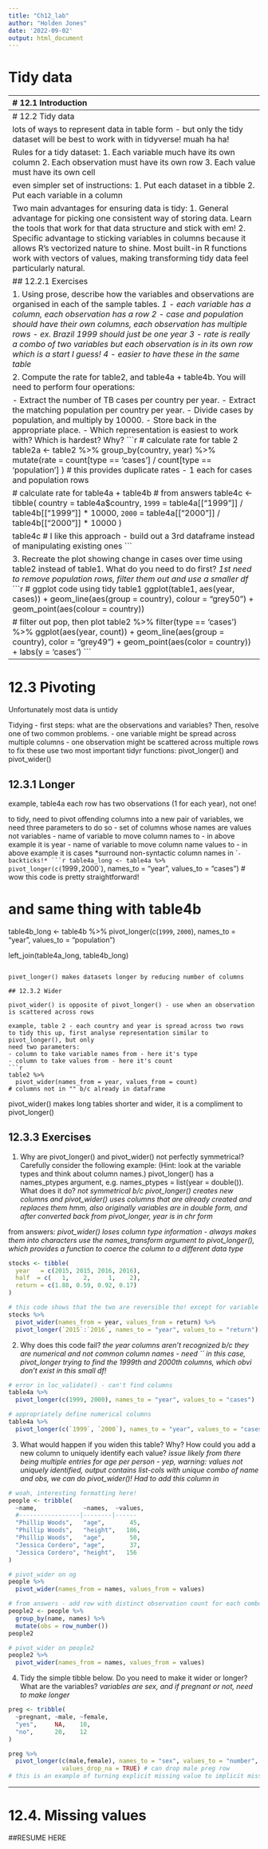 ```yaml
---
title: "Ch12_lab"
author: "Holden Jones"
date: '2022-09-02'
output: html_document
---
```


# Tidy data


--------------------------------------------------------------------------------
# 12.1 Introduction

we'll learn a consistent way to organise data in R - called tidy data
more info in Tidy Data paper http://www.jstatsoft.org/v59/i10/paper

## 12.1.1

tidyr is in tidyverse
```r
library(tidyverse)
```


--------------------------------------------------------------------------------
# 12.2 Tidy data

lots of ways to represent data in table form - but only the tidy dataset will be
best to work with in tidyverse! muah ha ha!

Rules for a tidy dataset:
1. Each variable much have its own column
2. Each observation must have its own row
3. Each value must have its own cell

even simpler set of instructions:
1. Put each dataset in a tibble
2. Put each variable in a column

Two main advantages for ensuring data is tidy:
1. General advantage for picking one consistent way of storing data. Learn the
tools that work for that data structure and stick with em!
2. Specific advantage to sticking variables in columns because it allows R's
vectorized nature to shine. Most built-in R functions work with vectors
of values, making transforming tidy data feel particularly natural.

## 12.2.1 Exercises

1. Using prose, describe how the variables and observations are organised in each of the sample tables.
*1 - each variable has a column, each observation has a row*
*2 - case and population should have their own columns, each observation has multiple rows - ex. Brazil 1999 should just be one year*
*3 - rate is really a combo of two variables but each observation is in its own row which is a start I guess!*
*4 - easier to have these in the same table*

2. Compute the rate for table2, and table4a + table4b. You will need to perform four operations:

- Extract the number of TB cases per country per year.
- Extract the matching population per country per year.
- Divide cases by population, and multiply by 10000.
- Store back in the appropriate place.
- Which representation is easiest to work with? Which is hardest? Why?
```r
# calculate rate for table 2
table2a <- table2 %>%
  group_by(country, year) %>%
  mutate(rate = count[type == 'cases'] / count[type == 'population']
  )
# this provides duplicate rates - 1 each for cases and population rows

# calculate rate for table4a + table4b
# from answers
table4c <-
  tibble(
    country = table4a$country,
    `1999` = table4a[["1999"]] / table4b[["1999"]] * 10000,
    `2000` = table4a[["2000"]] / table4b[["2000"]] * 10000
  )

table4c
# I like this approach - build out a 3rd dataframe instead of manipulating existing ones
```

3. Recreate the plot showing change in cases over time using table2 instead of table1. What do you need to do first?
*1st need to remove population rows, filter them out and use a smaller df*
```r
# ggplot code using tidy table1
ggplot(table1, aes(year, cases)) + 
  geom_line(aes(group = country), colour = "grey50") + 
  geom_point(aes(colour = country))

# filter out pop, then plot
table2 %>%
  filter(type == 'cases') %>%
  ggplot(aes(year, count)) +
  geom_line(aes(group = country), color = "grey49") +
  geom_point(aes(color = country)) +
  labs(y = 'cases')
```


--------------------------------------------------------------------------------
# 12.3 Pivoting

Unfortunately most data is untidy

Tidying - first steps: what are the observations and variables? Then, resolve one
of two common problems.
- one variable might be spread across multiple columns
- one observation might be scattered across multiple rows
to fix these use two most important tidyr functions: pivot_longer() and pivot_wider()

## 12.3.1 Longer

example, table4a each row has two observations (1 for each year), not one! 

to tidy, need to pivot offending columns into a new pair of variables, we need
three parameters to do so
- set of columns whose names are values not variables
- name of variable to move column names to - in above example it is year
- name of variable to move column name values to - in above example it is cases
*surround non-syntactic column names in `` - backticks!*
```r
table4a_long <- table4a %>% 
  pivot_longer(c(`1999`, `2000`), names_to = "year", values_to = "cases")
# wow this code is pretty straightforward!

# and same thing with table4b
table4b_long <- table4b %>%
  pivot_longer(c(`1999`, `2000`), names_to = "year", values_to = "population")

left_join(table4a_long, table4b_long)
```

pivet_longer() makes datasets longer by reducing number of columns

## 12.3.2 Wider

pivot_wider() is opposite of pivot_longer() - use when an observation is scattered across rows

example, table 2 - each country and year is spread across two rows
to tidy this up, first analyse representation similar to pivot_longer(), but only
need two parameters:
- column to take variable names from - here it's type
- column to take values from - here it's count
```r
table2 %>%
  pivot_wider(names_from = year, values_from = count)
# columns not in "" b/c already in dataframe
```

pivot_wider() makes long tables shorter and wider, it is a 
compliment to pivot_longer()

## 12.3.3 Exercises

1. Why are pivot_longer() and pivot_wider() not perfectly symmetrical?
Carefully consider the following example:
(Hint: look at the variable types and think about column names.)
pivot_longer() has a names_ptypes argument, e.g.  names_ptypes = list(year = double()). What does it do?
*not symmetrical b/c pivot_longer() creates new columns and pivot_wider() uses columns that are already created and replaces them*
*hmm, also originally variables are in double form, and after converted back from pivot_longer, year is in chr form*

from answers:
*pivot_wider() loses column type information - always makes them into characters*
*use the names_transform argument to pivot_longer(), which provides a function to coerce the column to a different data type*
```r
stocks <- tibble(
  year   = c(2015, 2015, 2016, 2016),
  half  = c(   1,    2,     1,    2),
  return = c(1.88, 0.59, 0.92, 0.17)
)

# this code shows that the two are reversible tho! except for variable types! can see how that is important
stocks %>% 
  pivot_wider(names_from = year, values_from = return) %>% 
  pivot_longer(`2015`:`2016`, names_to = "year", values_to = "return")
```

2. Why does this code fail?
*the year columns aren't recognized b/c they are numerical and not common column names - need ``*
*in this case, pivot_longer trying to find the 1999th and 2000th columns, which obvi don't exist in this small df!*
```r
# error in loc_validate() - can't find columns
table4a %>% 
  pivot_longer(c(1999, 2000), names_to = "year", values_to = "cases")

# appropriately define numerical columns
table4a %>% 
  pivot_longer(c(`1999`, `2000`), names_to = "year", values_to = "cases")
```

3. What would happen if you widen this table? Why? How could you add a new column to uniquely identify each value?
*issue likely from there being multiple entries for age per person - yep, warning: values not uniquely identified, output contains list-cols*
*with unique combo of name and obs, we can do pivot_wider()! Had to add this column in*
```r
# woah, interesting formatting here!
people <- tribble(
  ~name,             ~names,  ~values,
  #-----------------|--------|------
  "Phillip Woods",   "age",       45,
  "Phillip Woods",   "height",   186,
  "Phillip Woods",   "age",       50,
  "Jessica Cordero", "age",       37,
  "Jessica Cordero", "height",   156
)

# pivot_wider on og
people %>% 
  pivot_wider(names_from = names, values_from = values)

# from answers - add row with distinct observation count for each combo of name and key
people2 <- people %>%
  group_by(name, names) %>%
  mutate(obs = row_number())
people2

# pivot_wider on people2
people2 %>% 
  pivot_wider(names_from = names, values_from = values)
```

4. Tidy the simple tibble below. Do you need to make it wider or longer? What are the variables?
*variables are sex, and if pregnant or not, need to make longer*
```r
preg <- tribble(
  ~pregnant, ~male, ~female,
  "yes",     NA,    10,
  "no",      20,    12
)

preg %>%
  pivot_longer(c(male,female), names_to = "sex", values_to = "number", 
               values_drop_na = TRUE) # can drop male preg row
# this is an example of turning explicit missing value to implicit missing
```


--------------------------------------------------------------------------------
# 12.4. Missing values
##RESUME HERE










